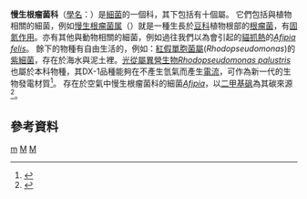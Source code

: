{{Automatic Taxobox
| taxon = Bradyrhizobiaceae
| authority = Garrity ''et al''. 2006
| subdivision_ranks = 屬<ref>{{cite web | url = http://www.bacterio.net/-classifgenerafamilies.html#Bradyrhizobiaceae | title = List of Prokaryotic Names with Standing in Nomenclature | accessdate = 2015-01-15 | language = en | archive-date = 2018-10-25 | archive-url = https://web.archive.org/web/20181025102558/http://www.bacterio.net/-classifgenerafamilies.html#Bradyrhizobiaceae | dead-url = no }}</ref>
| subdivision =
* ''Afipia
*''Agromonas''
*''Balneimonas''
*''Blastobacter''
*''Bosea''
* [[慢生根瘤菌属|慢生根瘤菌属]] ''Bradyrhizobium''
*''Nitrobacter''
*''Oligotropha''
*''Photorhizobium''
*''Rhodoblastus''
*[[紅假單胞菌屬|紅假單胞菌屬]] ''Rhodopseudomonas''
*''Salinarimonas''
| synonyms =
* ''Nitrobacteraceae'' corrig. Buchanan 1917，正名
* ''Nitrobacteriaceae'' Buchanan 1917

}}
'''慢生根瘤菌科'''（[[學名|學名]]：{{lang|la|'''Bradyrhizobiaceae'''}}）是[[細菌|細菌]]的一個科，其下包括有十個屬。
它們包括與植物相關的細菌，例如[[慢生根瘤菌属|慢生根瘤菌属]]（{{lang|la|''Bradyrhizobium''}}）就是一種生長於[[豆科|豆科]]植物根部的[[根瘤菌|根瘤菌]]，有[[固氮作用|固氮作用]]。亦有其他與動物相關的細菌，例如過往我們以為會引起的[[貓抓熱|貓抓熱]]的''[[Afipia_felis|Afipia felis]]''。
餘下的物種有自由生活的，例如：[[紅假單胞菌屬|紅假單胞菌屬]](''Rhodopseudomonas'')的[[紫細菌|紫細菌]]，存在於海水與泥土裡。[[光從屬異營生物|光從屬]][[異營生物|異營生物]]''[[Rhodopseudomonas_palustris|Rhodopseudomonas palustris]]''也屬於本科物種，其DX-1品種能夠在不產生氫氣而產生[[電流|電流]]，可作為新一代的生物發電材質<ref>{{cite journal
|author=Defeng Xing, Yi Zuo, Shaoan Cheng, John M. Regan, and Bruce E. Logan
|month=
|year=2008
|title=Electricity Generation by ''Rhodopseudomonas palustris'' DX-1
|journal=Environ. Sci. Technol.
|volume=42
|pages=4146–51
|doi=10.1021/es800312v
|pmid=18589979
|issue=11
}}</ref>。
存在於空氣中慢生根瘤菌科的細菌''[[Afipia|Afipia]]''，以[[二甲基砜|二甲基砜]]為其碳來源<ref>{{cite web|url=http://www.pnas.org/content/early/2013/01/22/1212089110.full.pdf+html|title= Microbiome of the upper troposphere: Species composition and prevalence, effects of tropical storms, and atmospheric implications|author = Natasha DeLeon-Rodriguez, others ([http://www.pnas.org/content/early/2013/01/22/1212089110?tab=author-info full list])|date = December 19, 2012 (received for review July 15, 2012)|quote = This group [Afipia] is commonly found in aquatic environments and is known to use dimethyl sulfone (DMSO<small>2</small>) as a sole carbon source. DMSO<small>2</small> represents an intermediate of the oxidation of dimethyl sulfide (DMS), which is commonly found in the marine atmosphere|accessdate=2014-03-01 |language=en |page=5 }}</ref>。

==參考資料==
{{reflist}}

{{Taxonbar}}
[[Category:根瘤菌目|m]]
[[Category:革兰氏阴性菌|M]]
[[Category:_2006年描述的分类群|M]]